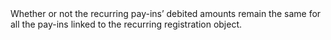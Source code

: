   

  
<ResponseField name="FixedNextAmount" type="boolean" >    
Whether or not the recurring pay-ins’ debited amounts remain the same for all the pay-ins linked to the recurring registration object.  
</ResponseField>